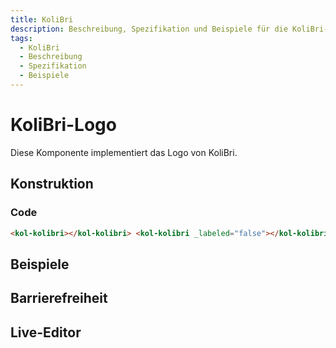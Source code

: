 ```yaml
---
title: KoliBri
description: Beschreibung, Spezifikation und Beispiele für die KoliBri-Komponente.
tags:
  - KoliBri
  - Beschreibung
  - Spezifikation
  - Beispiele
---
```



# KoliBri-Logo

Diese Komponente implementiert das Logo von KoliBri.

## Konstruktion

### Code

```html
<kol-kolibri></kol-kolibri> <kol-kolibri _labeled="false"></kol-kolibri>
```

## Beispiele

<kol-kolibri></kol-kolibri>
<kol-kolibri _labeled="false"></kol-kolibri>

## Barrierefreiheit

<Readme />

## Live-Editor

<LiveEditorCompact component="kolibri" />
